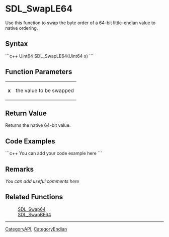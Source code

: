 <!-- pragma section-numbers off -->
<!-- pragma disable-camelcase -->

= SDL_SwapLE64 =
Use this function to swap the byte order of a 64-bit little-endian value to native ordering.


== Syntax ==
```c++
Uint64 SDL_SwapLE64(Uint64 x)
```

== Function Parameters ==
{|
|'''x'''
|the value to be swapped
|}

== Return Value ==
Returns the native 64-bit value.

== Code Examples ==
```c++
You can add your code example here
```

== Remarks ==
''You can add useful comments here''

== Related Functions ==
:[[SDL_Swap64]]
:[[SDL_SwapBE64]]

----
[[CategoryAPI]], [[CategoryEndian]]
